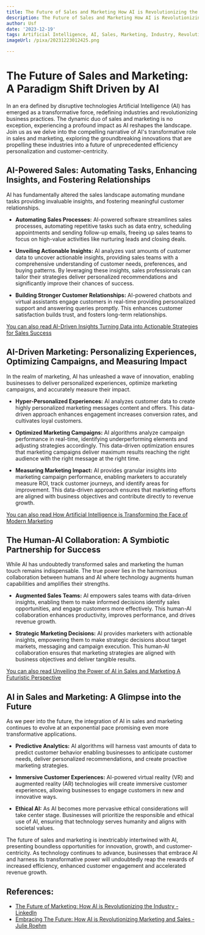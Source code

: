 ```yaml
---
title: The Future of Sales and Marketing How AI is Revolutionizing the Industry
description: The Future of Sales and Marketing How AI is Revolutionizing the Industry
author: Usf
date: '2023-12-19'
tags: Artificial Intelligence, AI, Sales, Marketing, Industry, Revolutionizing
imageUrl: /pixa/20231223012425.png

---
```

#  The Future of Sales and Marketing: A Paradigm Shift Driven by AI

In an era defined by disruptive technologies Artificial Intelligence (AI) has emerged as a  transformative force, redefining industries and revolutionizing business practices. The dynamic duo of sales and marketing is no exception,  experiencing  a profound impact as  AI reshapes the landscape. Join us as we delve into the compelling narrative of AI's transformative role in sales and  marketing, exploring the groundbreaking innovations that are propelling these industries into a future of unprecedented efficiency personalization and customer-centricity.

## AI-Powered Sales: Automating Tasks, Enhancing  Insights, and Fostering Relationships

AI  has fundamentally altered the sales landscape automating mundane tasks providing invaluable insights, and fostering meaningful customer relationships.

* **Automating Sales Processes:**  AI-powered software streamlines sales processes, automating repetitive tasks such as data entry, scheduling appointments and sending follow-up emails, freeing up sales teams to  focus on high-value activities like nurturing leads and closing deals.

* **Unveiling Actionable Insights:** AI  analyzes vast amounts of  customer data to uncover actionable insights,  providing sales teams with a  comprehensive understanding of customer needs, preferences, and buying  patterns. By leveraging these insights, sales professionals can tailor their strategies deliver personalized recommendations and significantly improve their chances of  success.

* **Building Stronger Customer  Relationships:** AI-powered chatbots  and virtual assistants engage customers in real-time providing personalized support and answering queries  promptly.  This enhances customer satisfaction builds trust, and fosters long-term relationships.

[You can also read AI-Driven Insights Turning Data into Actionable Strategies  for  Sales Success](AI-Driven%20Insights%20Turning%20Data%20into%20Actionable%20Strategies%20for%20Sales%20Success)


## AI-Driven Marketing: Personalizing  Experiences, Optimizing Campaigns, and Measuring Impact

In the realm of marketing, AI has unleashed a  wave of innovation, enabling businesses  to deliver personalized experiences, optimize marketing campaigns, and accurately measure  their impact.

* **Hyper-Personalized Experiences:** AI analyzes customer data to create highly personalized marketing messages  content  and  offers. This data-driven approach  enhances  engagement increases conversion rates, and cultivates  loyal customers.

* **Optimized Marketing  Campaigns:** AI algorithms analyze campaign performance in real-time, identifying underperforming elements and adjusting  strategies accordingly. This data-driven optimization ensures that marketing campaigns deliver maximum results reaching the right audience  with the right message at the right time.

* **Measuring Marketing Impact:** AI  provides granular insights into marketing campaign performance, enabling marketers to accurately measure ROI,  track customer journeys, and identify areas for improvement. This data-driven approach ensures  that marketing efforts  are aligned with business objectives  and contribute directly to revenue growth.

[You can also read How Artificial Intelligence is  Transforming the Face of Modern  Marketing](How%20Artificial%20Intelligence%20is%20Transforming%20the%20Face%20of%20Modern%20Marketing)


## The Human-AI Collaboration: A Symbiotic Partnership for Success

While AI  has undoubtedly  transformed sales and marketing the human  touch  remains indispensable. The  true power lies in the harmonious collaboration between humans and AI where technology augments human  capabilities and amplifies their strengths.

* **Augmented Sales Teams:** AI empowers sales teams with data-driven insights, enabling them to make  informed decisions identify sales opportunities, and engage customers more effectively.  This human-AI collaboration enhances productivity, improves performance, and drives revenue  growth.

* **Strategic Marketing Decisions:** AI provides marketers  with actionable  insights, empowering them to make strategic decisions about target markets, messaging and campaign  execution. This human-AI collaboration  ensures that marketing strategies are aligned with business objectives and deliver tangible results.

[You can also read Unveiling the Power of AI in  Sales and Marketing  A Futuristic  Perspective](Unveiling%20the%20Power%20of%20AI%20in%20Sales%20and%20Marketing%20A%20Futuristic%20Perspective)


## AI in Sales and Marketing: A  Glimpse into the Future

As we  peer into the future, the integration of AI in sales and marketing continues to evolve at an exponential pace promising even more transformative applications.

* **Predictive Analytics:** AI algorithms will harness vast amounts of data to predict customer behavior enabling businesses to anticipate customer needs, deliver personalized recommendations, and create proactive marketing strategies.

* **Immersive Customer Experiences:** AI-powered virtual  reality (VR) and augmented reality (AR)  technologies will create immersive customer experiences, allowing businesses to engage customers in new and innovative ways.

* **Ethical AI:** As AI becomes more pervasive ethical considerations will take center stage. Businesses will prioritize the responsible and ethical  use of AI, ensuring that technology  serves humanity and aligns with societal values.

The future of sales and  marketing  is  inextricably intertwined with AI, presenting boundless opportunities for innovation, growth, and customer-centricity. As technology continues to advance, businesses that embrace AI and harness  its transformative power will undoubtedly reap the rewards of increased efficiency, enhanced  customer engagement and accelerated revenue growth.

## References:
- [The Future of Marketing: How AI is Revolutionizing the Industry - LinkedIn](https://www.linkedin.com/pulse/future-marketing-how-ai-revolutionizing-industry-subin-sunny)
- [Embracing The Future: How AI is Revolutionizing Marketing and Sales - Julie Roehm](https://inspiration-and-insights.medium.com/julie-roehm-c9811ef7c8c7)
